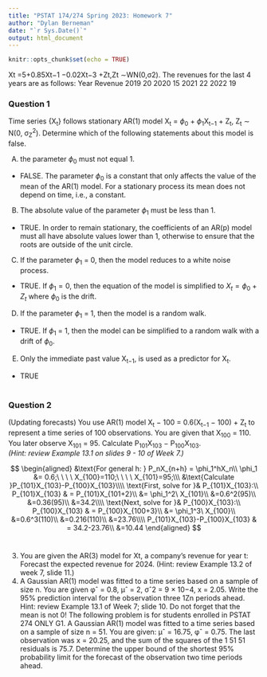 ```yaml
---
title: "PSTAT 174/274 Spring 2023: Homework 7"
author: "Dylan Berneman"
date: "`r Sys.Date()`"
output: html_document
---
```


```r
knitr::opts_chunk$set(echo = TRUE)
```

Xt =5+0.85Xt−1 −0.02Xt−3 +Zt,Zt ∼WN(0,σ2). The revenues for the last 4 years are as follows:
Year Revenue 2019 20 2020 15 2021 22 2022 19

### Question 1
Time series {X~t~} follows stationary AR(1) model X~t~ = $\phi_0$ + $\phi_1$X~t−1~ + Z~t~, Z~t~ ∼ N(0, σ~Z~^2^). Determine which of the following statements about this model is false.\

  (A) the parameter $\phi_0$ must not equal 1.\
  
  - FALSE. The parameter $\phi_0$ is a constant that only affects the value of the mean of the AR(1) model. For a stationary process its mean does not depend on time, i.e., a constant.\
  
  (B) The absolute value of the parameter $\phi_1$ must be less than 1.\
  
  - TRUE. In order to remain stationary, the coefficients of an AR(p) model must all have absolute values lower than 1, otherwise to ensure that the roots are outside of the unit circle.\
  
  (C) If the parameter $\phi_1$ = 0, then the model reduces to a white noise process.\
  
  - TRUE. If $\phi_1=0$, then the equation of the model is simplified to $X_t=\phi_0+Z_t$ where $\phi_0$ is the drift.\
  
  (D) If the parameter $\phi_1$ = 1, then the model is a random walk.\
  
  - TRUE. If $\phi_1$ = 1, then the model can be simplified to a random walk with a drift of $\phi_0$.\
  
  (E) Only the immediate past value X~t−1~, is used as a predictor for X~t~.\
  
  - TRUE\
\
  
### Question 2
(Updating forecasts) You use AR(1) model X~t~ − 100 = 0.6(X~t−1~ − 100) + Z~t~ to represent a time series of 100 observations. You are given that X~100~ = 110. You later observe X~101~ = 95. Calculate P~101~X~103~ − P~100~X~103~.\
*(Hint: review Example 13.1 on slides 9 - 10 of Week 7.)*\

$$
\begin{aligned}
&\text{For general h: } P_nX_{n+h} = \phi_1^hX_n\\
\phi_1 &= 0.6;\ \ \ \ X_{100}=110;\ \ \ \ X_{101}=95;\\\
&\text{Calculate }P_{101}X_{103}-P_{100}X_{103}\\\\
\text{First, solve for }& P_{101}X_{103}:\\
P_{101}X_{103} & = P_{101}X_{101+2}\\
&= \phi_1^2\ X_{101}\\
&=0.6^2(95)\\
&=0.36(95)\\
&=34.2\\\\
\text{Next, solve for }& P_{100}X_{103}:\\
P_{100}X_{103} & = P_{100}X_{100+3}\\
&= \phi_1^3\ X_{100}\\
&=0.6^3(110)\\
&=0.216(110)\\
&=23.76\\\\
P_{101}X_{103}-P_{100}X_{103} & = 34.2-23.76\\
&=10.44
\end{aligned}
$$
\

3. You are given the AR(3) model for Xt, a company’s revenue for year t:
    Forecast the expected revenue for 2024. (Hint: review Example 13.2 of week 7, slide 11.)
4. A Gaussian AR(1) model was fitted to a time series based on a sample of size n. You are given
φˆ = 0.8, μˆ = 2, σˆ2 = 9 × 10−4, x = 2.05. Write the 95% prediction interval for the observation three 1Zn
periods ahead.
Hint: review Example 13.1 of Week 7; slide 10. Do not forget that the mean is not 0!
The following problem is for students enrolled in PSTAT 274 ONLY
G1. A Gaussian AR(1) model was fitted to a time series based on a sample of size n = 51. You are given: μˆ = 16.75, φˆ = 0.75. The last observation was x = 20.25, and the sum of the squares of the
 1 51
51 residuals is 75.7. Determine the upper bound of the shortest 95% probability limit for the forecast of the observation two time periods ahead.
